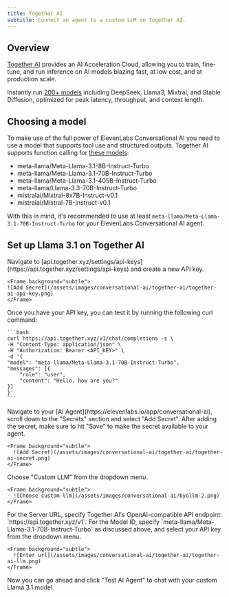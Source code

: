 ```yaml
---
title: Together AI
subtitle: Connect an agent to a custom LLM on Together AI.
---
```


## Overview

[Together AI](https://www.together.ai/) provides an AI Acceleration Cloud, allowing you to train, fine-tune, and run inference on AI models blazing fast, at low cost, and at production scale.

Instantly run [200+ models](https://together.xyz/models) including DeepSeek, Llama3, Mixtral, and Stable Diffusion, optimized for peak latency, throughput, and context length.

## Choosing a model

To make use of the full power of ElevenLabs Conversational AI you need to use a model that supports tool use and structured outputs. Together AI supports function calling for [these models](https://docs.together.ai/docs/function-calling):

- meta-llama/Meta-Llama-3.1-8B-Instruct-Turbo
- meta-llama/Meta-Llama-3.1-70B-Instruct-Turbo
- meta-llama/Meta-Llama-3.1-405B-Instruct-Turbo
- meta-llama/Llama-3.3-70B-Instruct-Turbo
- mistralai/Mixtral-8x7B-Instruct-v0.1
- mistralai/Mistral-7B-Instruct-v0.1

With this in mind, it's recommended to use at least `meta-llama/Meta-Llama-3.1-70B-Instruct-Turbo` for your ElevenLabs Conversational AI agent.

## Set up Llama 3.1 on Together AI

<Steps>
  <Step>
    Navigate to [api.together.xyz/settings/api-keys](https://api.together.xyz/settings/api-keys) and create a new API key.

    <Frame background="subtle">
    ![Add Secret](/assets/images/conversational-ai/together-ai/together-ai-api-key.png)
    </Frame>

  </Step>
  <Step>
    Once you have your API key, you can test it by running the following curl command:

    ```bash
    curl https://api.together.xyz/v1/chat/completions -s \
    -H "Content-Type: application/json" \
    -H "Authorization: Bearer <API_KEY>" \
    -d '{
    "model": "meta-llama/Meta-Llama-3.1-70B-Instruct-Turbo",
    "messages": [{
        "role": "user",
        "content": "Hello, how are you?"
    }]
    }'
    ```

  </Step>
  <Step>
    Navigate to your [AI Agent](https://elevenlabs.io/app/conversational-ai), scroll down to the "Secrets" section and select "Add Secret". After adding the secret, make sure to hit "Save" to make the secret available to your agent.

    <Frame background="subtle">
      ![Add Secret](/assets/images/conversational-ai/together-ai/together-ai-secret.png)
    </Frame>

  </Step>
  <Step>
    Choose "Custom LLM" from the dropdown menu.
    
    <Frame background="subtle">
      ![Choose custom llm](/assets/images/conversational-ai/byollm-2.png)
    </Frame>
  </Step>
  <Step>
    For the Server URL, specify Together AI's OpenAI-compatible API endpoint: `https://api.together.xyz/v1`. For the Model ID, specify `meta-llama/Meta-Llama-3.1-70B-Instruct-Turbo` as discussed above, and select your API key from the dropdown menu.

    <Frame background="subtle">
      ![Enter url](/assets/images/conversational-ai/together-ai/together-ai-llm.png)
    </Frame>

  </Step>
  <Step>
   Now you can go ahead and click "Test AI Agent" to chat with your custom Llama 3.1 model.
  </Step>
</Steps>
